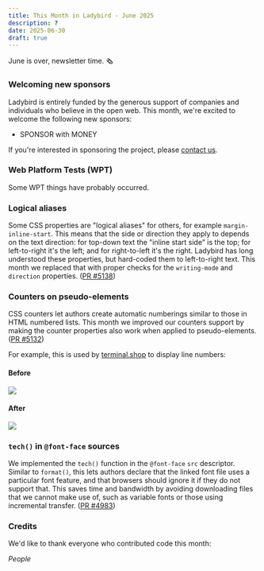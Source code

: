 ```yaml
---
title: This Month in Ladybird - June 2025
description: ?
date: 2025-06-30
draft: true
---
```


June is over, newsletter time. 🗞

### Welcoming new sponsors

Ladybird is entirely funded by the generous support of companies and individuals who believe in the open web. This month, we're excited to welcome the following new sponsors:

- SPONSOR with MONEY

If you're interested in sponsoring the project, please [contact us](mailto:contact@ladybird.org).

### Web Platform Tests (WPT)

Some WPT things have probably occurred.

### Logical aliases

Some CSS properties are "logical aliases" for others, for example `margin-inline-start`. This means that the side or
direction they apply to depends on the text direction: for top-down text the "inline start side" is the top; for
left-to-right it's the left; and for right-to-left it's the right. Ladybird has long understood these properties, but
hard-coded them to left-to-right text. This month we replaced that with proper checks for the `writing-mode` and
`direction` properties. ([PR #5138](https://github.com/LadybirdBrowser/ladybird/pull/5138))

### Counters on pseudo-elements

CSS counters let authors create automatic numberings similar to those in HTML numbered lists. This month we improved our
counters support by making the counter properties also work when applied to pseudo-elements.
([PR #5132](https://github.com/LadybirdBrowser/ladybird/pull/5132))

For example, this is used by [terminal.shop](https://www.terminal.shop/) to display line numbers:

#### Before

![](/assets/img/newsletter-june-2025-counters-before.png)

#### After

![](/assets/img/newsletter-june-2025-counters-after.png)

### `tech()` in `@font-face` sources

We implemented the `tech()` function in the `@font-face` `src` descriptor. Similar to `format()`, this lets authors
declare that the linked font file uses a particular font feature, and that browsers should ignore it if they do not
support that. This saves time and bandwidth by avoiding downloading files that we cannot make use of, such as variable
fonts or those using incremental transfer. ([PR #4983](https://github.com/LadybirdBrowser/ladybird/pull/4983))

### Credits

We'd like to thank everyone who contributed code this month:

_People_
